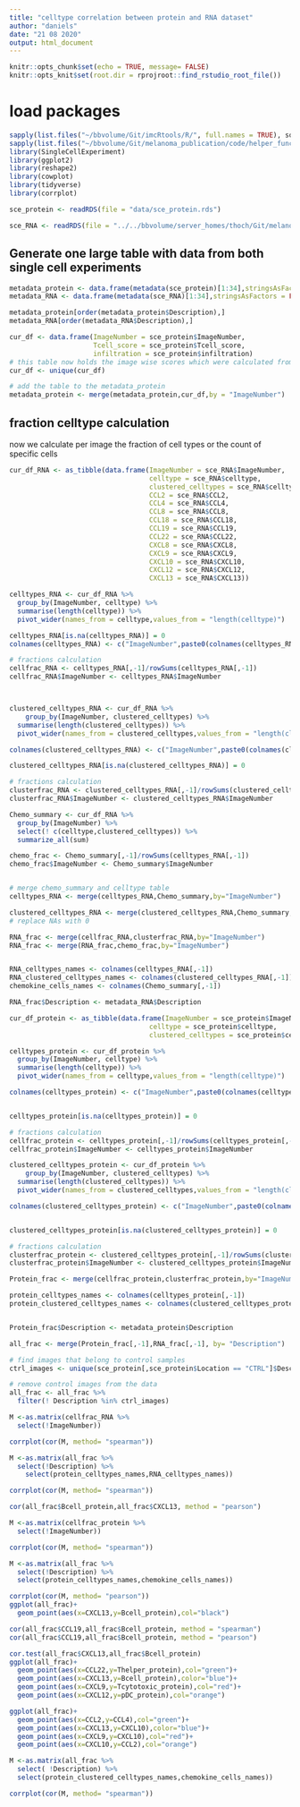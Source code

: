 ```yaml
---
title: "celltype correlation between protein and RNA dataset"
author: "daniels"
date: "21 08 2020"
output: html_document
---
```


```r
knitr::opts_chunk$set(echo = TRUE, message= FALSE)
knitr::opts_knit$set(root.dir = rprojroot::find_rstudio_root_file())
```

# load packages

```r
sapply(list.files("~/bbvolume/Git/imcRtools/R/", full.names = TRUE), source)
sapply(list.files("~/bbvolume/Git/melanoma_publication/code/helper_functions/", full.names = TRUE), source)
library(SingleCellExperiment)
library(ggplot2)
library(reshape2)
library(cowplot)
library(tidyverse)
library(corrplot)
```


```r
sce_protein <- readRDS(file = "data/sce_protein.rds")

sce_RNA <- readRDS(file = "../../bbvolume/server_homes/thoch/Git/melanoma_publication/data/sce_RNA.rds")
```

## Generate one large table with data from both single cell experiments

```r
metadata_protein <- data.frame(metadata(sce_protein)[1:34],stringsAsFactors = FALSE)
metadata_RNA <- data.frame(metadata(sce_RNA)[1:34],stringsAsFactors = FALSE)

metadata_protein[order(metadata_protein$Description),]
metadata_RNA[order(metadata_RNA$Description),]

cur_df <- data.frame(ImageNumber = sce_protein$ImageNumber,
                     Tcell_score = sce_protein$Tcell_score,
                     infiltration = sce_protein$infiltration)
# this table now holds the image wise scores which were calculated from the protein dataset single cells.
cur_df <- unique(cur_df)

# add the table to the metadata_protein
metadata_protein <- merge(metadata_protein,cur_df,by = "ImageNumber")

```

## fraction celltype calculation

now we calculate per image the fraction of cell types or the count of specific cells

```r
cur_df_RNA <- as_tibble(data.frame(ImageNumber = sce_RNA$ImageNumber,
                                   celltype = sce_RNA$celltype,
                                   clustered_celltypes = sce_RNA$celltype_clustered,
                                   CCL2 = sce_RNA$CCL2,
                                   CCL4 = sce_RNA$CCL4,
                                   CCL8 = sce_RNA$CCL8,
                                   CCL18 = sce_RNA$CCL18,
                                   CCL19 = sce_RNA$CCL19,
                                   CCL22 = sce_RNA$CCL22,
                                   CXCL8 = sce_RNA$CXCL8,
                                   CXCL9 = sce_RNA$CXCL9,
                                   CXCL10 = sce_RNA$CXCL10,
                                   CXCL12 = sce_RNA$CXCL12,
                                   CXCL13 = sce_RNA$CXCL13))

celltypes_RNA <- cur_df_RNA %>%
  group_by(ImageNumber, celltype) %>%
  summarise(length(celltype)) %>%
  pivot_wider(names_from = celltype,values_from = "length(celltype)")

celltypes_RNA[is.na(celltypes_RNA)] = 0
colnames(celltypes_RNA) <- c("ImageNumber",paste0(colnames(celltypes_RNA[,-1]),"_RNA"))

# fractions calculation
cellfrac_RNA <- celltypes_RNA[,-1]/rowSums(celltypes_RNA[,-1])
cellfrac_RNA$ImageNumber <- celltypes_RNA$ImageNumber



clustered_celltypes_RNA <- cur_df_RNA %>%
    group_by(ImageNumber, clustered_celltypes) %>%
  summarise(length(clustered_celltypes)) %>%
  pivot_wider(names_from = clustered_celltypes,values_from = "length(clustered_celltypes)")

colnames(clustered_celltypes_RNA) <- c("ImageNumber",paste0(colnames(clustered_celltypes_RNA[,-1]),"_RNA"))

clustered_celltypes_RNA[is.na(clustered_celltypes_RNA)] = 0

# fractions calculation
clusterfrac_RNA <- clustered_celltypes_RNA[,-1]/rowSums(clustered_celltypes_RNA[,-1])
clusterfrac_RNA$ImageNumber <- clustered_celltypes_RNA$ImageNumber

Chemo_summary <- cur_df_RNA %>%
  group_by(ImageNumber) %>%
  select(! c(celltype,clustered_celltypes)) %>%
  summarize_all(sum)

chemo_frac <- Chemo_summary[,-1]/rowSums(celltypes_RNA[,-1])
chemo_frac$ImageNumber <- Chemo_summary$ImageNumber


# merge chemo_summary and celltype table
celltypes_RNA <- merge(celltypes_RNA,Chemo_summary,by="ImageNumber")

clustered_celltypes_RNA <- merge(clustered_celltypes_RNA,Chemo_summary,by="ImageNumber")
# replace NAs with 0

RNA_frac <- merge(cellfrac_RNA,clusterfrac_RNA,by="ImageNumber")
RNA_frac <- merge(RNA_frac,chemo_frac,by="ImageNumber")


RNA_celltypes_names <- colnames(celltypes_RNA[,-1])
RNA_clustered_celltypes_names <- colnames(clustered_celltypes_RNA[,-1])
chemokine_cells_names <- colnames(Chemo_summary[,-1])

RNA_frac$Description <- metadata_RNA$Description
```

```r
cur_df_protein <- as_tibble(data.frame(ImageNumber = sce_protein$ImageNumber,
                                   celltype = sce_protein$celltype,
                                   clustered_celltypes = sce_protein$celltype_clustered))

celltypes_protein <- cur_df_protein %>%
  group_by(ImageNumber, celltype) %>%
  summarise(length(celltype)) %>%
  pivot_wider(names_from = celltype,values_from = "length(celltype)")

colnames(celltypes_protein) <- c("ImageNumber",paste0(colnames(celltypes_protein[,-1]),"_protein"))


celltypes_protein[is.na(celltypes_protein)] = 0

# fractions calculation
cellfrac_protein <- celltypes_protein[,-1]/rowSums(celltypes_protein[,-1])
cellfrac_protein$ImageNumber <- celltypes_protein$ImageNumber

clustered_celltypes_protein <- cur_df_protein %>%
    group_by(ImageNumber, clustered_celltypes) %>%
  summarise(length(clustered_celltypes)) %>%
  pivot_wider(names_from = clustered_celltypes,values_from = "length(clustered_celltypes)")

colnames(clustered_celltypes_protein) <- c("ImageNumber",paste0(colnames(clustered_celltypes_protein[,-1]),"_protein"))


clustered_celltypes_protein[is.na(clustered_celltypes_protein)] = 0

# fractions calculation
clusterfrac_protein <- clustered_celltypes_protein[,-1]/rowSums(clustered_celltypes_protein[,-1])
clusterfrac_protein$ImageNumber <- clustered_celltypes_protein$ImageNumber

Protein_frac <- merge(cellfrac_protein,clusterfrac_protein,by="ImageNumber")

protein_celltypes_names <- colnames(celltypes_protein[,-1])
protein_clustered_celltypes_names <- colnames(clustered_celltypes_protein[,-1])


Protein_frac$Description <- metadata_protein$Description
```

```r
all_frac <- merge(Protein_frac[,-1],RNA_frac[,-1], by= "Description")

# find images that belong to control samples
ctrl_images <- unique(sce_protein[,sce_protein$Location == "CTRL"]$Description)

# remove control images from the data
all_frac <- all_frac %>%
  filter(! Description %in% ctrl_images)
```


```r
M <-as.matrix(cellfrac_RNA %>%
  select(!ImageNumber))

corrplot(cor(M, method= "spearman"))
```

```r
M <-as.matrix(all_frac %>%
  select(!Description) %>%
    select(protein_celltypes_names,RNA_celltypes_names))

corrplot(cor(M, method= "spearman"))

cor(all_frac$Bcell_protein,all_frac$CXCL13, method = "pearson")
```

```r
M <-as.matrix(cellfrac_protein %>%
  select(!ImageNumber))

corrplot(cor(M, method= "spearman"))
```
```r
M <-as.matrix(all_frac %>%
  select(!Description) %>%
  select(protein_celltypes_names,chemokine_cells_names))

corrplot(cor(M, method= "pearson"))
ggplot(all_frac)+
  geom_point(aes(x=CXCL13,y=Bcell_protein),col="black")

cor(all_frac$CCL19,all_frac$Bcell_protein, method = "spearman")
cor(all_frac$CCL19,all_frac$Bcell_protein, method = "pearson")

cor.test(all_frac$CXCL13,all_frac$Bcell_protein)
ggplot(all_frac)+
  geom_point(aes(x=CCL22,y=Thelper_protein),col="green")+
  geom_point(aes(x=CXCL13,y=Bcell_protein),color="blue")+
  geom_point(aes(x=CXCL9,y=Tcytotoxic_protein),col="red")+
  geom_point(aes(x=CXCL12,y=pDC_protein),col="orange")

ggplot(all_frac)+
  geom_point(aes(x=CCL2,y=CCL4),col="green")+
  geom_point(aes(x=CXCL13,y=CXCL10),color="blue")+
  geom_point(aes(x=CXCL9,y=CXCL10),col="red")+
  geom_point(aes(x=CXCL10,y=CCL2),col="orange")

```

```r
M <-as.matrix(all_frac %>%
  select( !Description) %>%
  select(protein_clustered_celltypes_names,chemokine_cells_names))

corrplot(cor(M, method= "spearman"))
```



